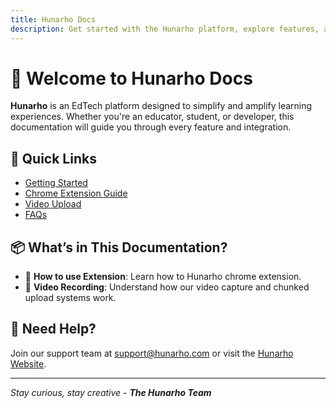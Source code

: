 ```yaml
---
title: Hunarho Docs
description: Get started with the Hunarho platform, explore features, and integrate seamlessly.s
---
```


# 👋 Welcome to Hunarho Docs

**Hunarho** is an EdTech platform designed to simplify and amplify learning experiences. Whether you're an educator, student, or developer, this documentation will guide you through every feature and integration.

## 🚀 Quick Links

- [Getting Started](/getting-started)
- [Chrome Extension Guide](/chrome-extension)
- [Video Upload](/video-upload)
- [FAQs](https://hunarho.com/)

## 📦 What’s in This Documentation?

- 🧩 **How to use Extension**: Learn how to Hunarho chrome extension.
- 🎥 **Video Recording**: Understand how our video capture and chunked upload systems work.

## 🤝 Need Help?

Join our support team at [support@hunarho.com](mailto:support@hunarho.com) or visit the [Hunarho Website](https://hunarho.com).

---

_Stay curious, stay creative - **The Hunarho Team**_

